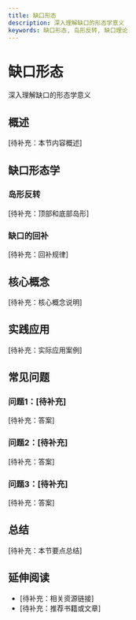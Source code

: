 ```yaml
---
title: 缺口形态
description: 深入理解缺口的形态学意义
keywords: 缺口形态, 岛形反转, 缺口理论
---
```


# 缺口形态

深入理解缺口的形态学意义

## 概述

[待补充：本节内容概述]

## 缺口形态学

### 岛形反转
[待补充：顶部和底部岛形]

### 缺口的回补
[待补充：回补规律]

## 核心概念

[待补充：核心概念说明]

## 实践应用

[待补充：实际应用案例]

## 常见问题

### 问题1：[待补充]
[待补充：答案]

### 问题2：[待补充]
[待补充：答案]

### 问题3：[待补充]
[待补充：答案]

## 总结

[待补充：本节要点总结]

## 延伸阅读

- [待补充：相关资源链接]
- [待补充：推荐书籍或文章]
